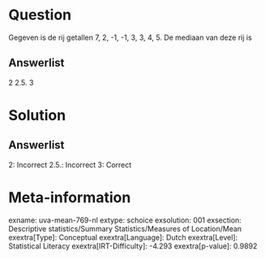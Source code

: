 Question
========

Gegeven is de rij getallen 7, 2, -1, -1, 3, 3, 4, 5. De mediaan van deze
rij is

Answerlist
----------

2
2.5.
3

Solution
========

Answerlist
----------

2: Incorrect
2.5.: Incorrect
3: Correct

Meta-information
================
exname: uva-mean-769-nl
extype: schoice
exsolution: 001
exsection: Descriptive statistics/Summary Statistics/Measures of Location/Mean
exextra[Type]: Conceptual
exextra[Language]: Dutch
exextra[Level]: Statistical Literacy
exextra[IRT-Difficulty]: -4.293
exextra[p-value]: 0.9892
